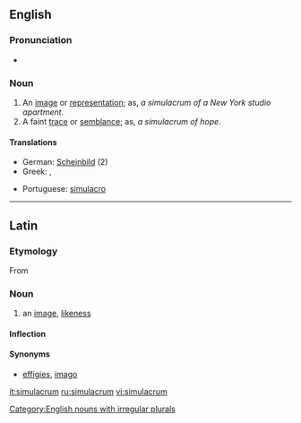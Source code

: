 ==English==

===Pronunciation===
*{{IPA|/ˌsimjəˈleɪcrəm/}}

===Noun===
{{en-noun|simulacr|a}}

# An [[image]] or [[representation]]; as, ''a simulacrum of a New York studio apartment''.
# A faint [[trace]] or [[semblance]]; as, ''a simulacrum of hope''.

====Translations====
{{top}}
* German: [[Scheinbild]] {{n}} (2)
* Greek: {{t|el|απείκασμα|n|tr=apeikasma}}, {{t|el|επίφαση|f|epifasi}}
{{mid}}
* Portuguese: [[simulacro]] {{m}}
{{bottom}}

[[Category:English nouns with irregular plurals]]

----

==Latin==

===Etymology===
From {{term|simulo|simulō|lang=la}}

===Noun===
{{la-noun|simulācrum|simulacri|simulācrī|n|second}}

# an [[image]], [[likeness]]

====Inflection====
{{la-decl-2nd-N|simulacr|simulācr}}

====Synonyms====
* {{sense|image, likeness}} [[effigies]], [[imago]]

[[it:simulacrum]]
[[ru:simulacrum]]
[[vi:simulacrum]]